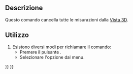 <languages/>

{{Docnav/it
|
|
|[[Part_Workbench/it|Part]]
|IconL=
|IconR=
|IconC=Workbench_Part.svg
}}

{{VeryImportantMessage|Questo comando è obsoleto, non sarà disponibile nella {{VersionPlus/it|1.0}}.<br>Utilizzare al suo posto [[Image:Std_Measure.svg|24px]] [[Std_Measure/it|Misurare]].}}

{{GuiCommand/it
|Name=Part Measure Clear All
|Name/it=Part Cancella tutte le misure
|MenuLocation=Misure → Cancella tutto
|Workbenches=[[Part_Workbench/it|Part]]
}}

<span id="Description"></span>
== Descrizione ==

Questo comando cancella tutte le misurazioni dalla [[3D_view/it|Vista 3D]].

<span id="Usage"></span>
== Utilizzo ==

# Esistono diversi modi per richiamare il comando:
#* Premere il pulsante {{Button|[[Image:Part_Measure_Clear_All.svg|16px]] [[Part_Measure_Clear_All/it|Cancella tutto]]}}.
#* Selezionare l'opzione {{MenuCommand|Misura → [[Image:Part_Measure_Clear_All.svg|16px]] Cancella tutto}} dal menu.


{{Docnav/it
|
|
|[[Part_Workbench/it|Part]]
|IconL=
|IconR=
|IconC=Workbench_Part.svg
}}

{{Part Tools navi{{#translation:}}}}
{{Userdocnavi{{#translation:}}}}